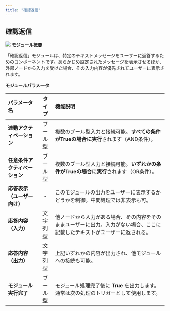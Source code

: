 ```yaml
---
title: "確認返信"
---
```


## **確認返信**

<img
  src="/images/39.png"
/>
**モジュール概要**

「確認返信」モジュールは、特定のテキストメッセージをユーザーに返答するためのコンポーネントです。あらかじめ設定されたメッセージを表示させるほか、外部ノードから入力を受けた場合、その入力内容が優先されてユーザーに表示されます。



**モジュールパラメータ**

| パラメータ名            | タイプ  | 機能説明                                                          |
| :------------------------------ | :------: | :-------------------------------------------------- |
| **連動アクティベーション**   | ブール型 | 複数のブール型入力と接続可能。**すべての条件がTrueの場合に実行**されます（AND条件）。              |
| **任意条件アクティベーション** | ブール型 | 複数のブール型入力と接続可能。**いずれかの条件がTrueの場合に実行**されます（OR条件）。              |
| **応答表示（ユーザー向け）**  | -    | このモジュールの出力をユーザーに表示するかどうかを制御。中間処理では非表示も可。                      |
| **応答内容（入力）**      | 文字列型 | 他ノードから入力がある場合、その内容をそのままユーザーに出力。入力がない場合、ここに記載したテキストがユーザーに返される。 |
| **応答内容（出力）**      | 文字列型 | 上記いずれかの内容が出力され、他モジュールへの接続も可能。                                 |
| **モジュール実行完了**     | ブール型 | モジュール処理完了後に **True** を出力します。通常は次の処理のトリガーとして使用します。             |
